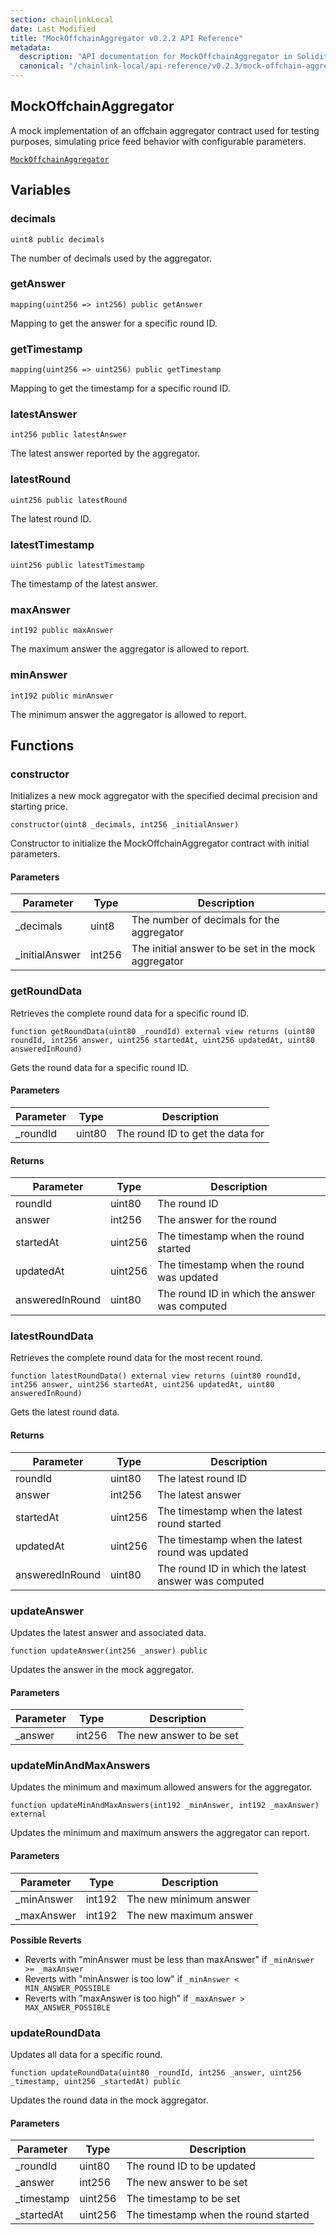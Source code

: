 ```yaml
---
section: chainlinkLocal
date: Last Modified
title: "MockOffchainAggregator v0.2.2 API Reference"
metadata:
  description: "API documentation for MockOffchainAggregator in Solidity, version v0.2.2."
  canonical: "/chainlink-local/api-reference/v0.2.3/mock-offchain-aggregator"
---
```



## MockOffchainAggregator

A mock implementation of an offchain aggregator contract used for testing purposes, simulating price feed behavior with configurable parameters.

[`MockOffchainAggregator`](https://github.com/smartcontractkit/chainlink-local/blob/cd3bfb8c42716cfb791174314eba2c0d178551b9/src/data-feeds/MockOffchainAggregator.sol)

## Variables

### decimals

```solidity
uint8 public decimals
```

<Aside>

The number of decimals used by the aggregator.

</Aside>

### getAnswer

```solidity
mapping(uint256 => int256) public getAnswer
```

<Aside>

Mapping to get the answer for a specific round ID.

</Aside>

### getTimestamp

```solidity
mapping(uint256 => uint256) public getTimestamp
```

<Aside>

Mapping to get the timestamp for a specific round ID.

</Aside>

### latestAnswer

```solidity
int256 public latestAnswer
```

<Aside>

The latest answer reported by the aggregator.

</Aside>

### latestRound

```solidity
uint256 public latestRound
```

<Aside>

The latest round ID.

</Aside>

### latestTimestamp

```solidity
uint256 public latestTimestamp
```

<Aside>

The timestamp of the latest answer.

</Aside>

### maxAnswer

```solidity
int192 public maxAnswer
```

<Aside>

The maximum answer the aggregator is allowed to report.

</Aside>

### minAnswer

```solidity
int192 public minAnswer
```

<Aside>

The minimum answer the aggregator is allowed to report.

</Aside>

## Functions

### constructor

Initializes a new mock aggregator with the specified decimal precision and starting price.

```solidity
constructor(uint8 _decimals, int256 _initialAnswer)
```

<Aside>

Constructor to initialize the MockOffchainAggregator contract with initial parameters.

</Aside>

#### Parameters

| Parameter       | Type   | Description                                         |
| --------------- | ------ | --------------------------------------------------- |
| \_decimals      | uint8  | The number of decimals for the aggregator           |
| \_initialAnswer | int256 | The initial answer to be set in the mock aggregator |

### getRoundData

Retrieves the complete round data for a specific round ID.

```solidity
function getRoundData(uint80 _roundId) external view returns (uint80 roundId, int256 answer, uint256 startedAt, uint256 updatedAt, uint80 answeredInRound)
```

<Aside>

Gets the round data for a specific round ID.

</Aside>

#### Parameters

| Parameter | Type   | Description                      |
| --------- | ------ | -------------------------------- |
| \_roundId | uint80 | The round ID to get the data for |

#### Returns

| Parameter       | Type    | Description                                   |
| --------------- | ------- | --------------------------------------------- |
| roundId         | uint80  | The round ID                                  |
| answer          | int256  | The answer for the round                      |
| startedAt       | uint256 | The timestamp when the round started          |
| updatedAt       | uint256 | The timestamp when the round was updated      |
| answeredInRound | uint80  | The round ID in which the answer was computed |

### latestRoundData

Retrieves the complete round data for the most recent round.

```solidity
function latestRoundData() external view returns (uint80 roundId, int256 answer, uint256 startedAt, uint256 updatedAt, uint80 answeredInRound)
```

<Aside>

Gets the latest round data.

</Aside>

#### Returns

| Parameter       | Type    | Description                                          |
| --------------- | ------- | ---------------------------------------------------- |
| roundId         | uint80  | The latest round ID                                  |
| answer          | int256  | The latest answer                                    |
| startedAt       | uint256 | The timestamp when the latest round started          |
| updatedAt       | uint256 | The timestamp when the latest round was updated      |
| answeredInRound | uint80  | The round ID in which the latest answer was computed |

### updateAnswer

Updates the latest answer and associated data.

```solidity
function updateAnswer(int256 _answer) public
```

<Aside>

Updates the answer in the mock aggregator.

</Aside>

#### Parameters

| Parameter | Type   | Description              |
| --------- | ------ | ------------------------ |
| \_answer  | int256 | The new answer to be set |

### updateMinAndMaxAnswers

Updates the minimum and maximum allowed answers for the aggregator.

```solidity
function updateMinAndMaxAnswers(int192 _minAnswer, int192 _maxAnswer) external
```

<Aside>

Updates the minimum and maximum answers the aggregator can report.

</Aside>

#### Parameters

| Parameter   | Type   | Description            |
| ----------- | ------ | ---------------------- |
| \_minAnswer | int192 | The new minimum answer |
| \_maxAnswer | int192 | The new maximum answer |

<Aside type="caution">

**Possible Reverts**

- Reverts with "minAnswer must be less than maxAnswer" if `_minAnswer >= _maxAnswer`
- Reverts with "minAnswer is too low" if `_minAnswer < MIN_ANSWER_POSSIBLE`
- Reverts with "maxAnswer is too high" if `_maxAnswer > MAX_ANSWER_POSSIBLE`

</Aside>

### updateRoundData

Updates all data for a specific round.

```solidity
function updateRoundData(uint80 _roundId, int256 _answer, uint256 _timestamp, uint256 _startedAt) public
```

<Aside>

Updates the round data in the mock aggregator.

</Aside>

#### Parameters

| Parameter   | Type    | Description                          |
| ----------- | ------- | ------------------------------------ |
| \_roundId   | uint80  | The round ID to be updated           |
| \_answer    | int256  | The new answer to be set             |
| \_timestamp | uint256 | The timestamp to be set              |
| \_startedAt | uint256 | The timestamp when the round started |
